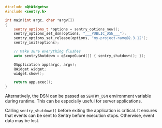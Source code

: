 ```cpp
#include <QtWidgets>
#include <sentry.h>

int main(int argc, char *argv[])
{
    sentry_options_t *options = sentry_options_new();
    sentry_options_set_dsn(options, "___PUBLIC_DSN___");
    sentry_options_set_release(options, "my-project-name@2.3.12");
    sentry_init(options);

    // Make sure everything flushes
    auto sentryShutdown = qScopeGuard([] { sentry_shutdown(); });

    QApplication app(argc, argv);
    QWidget widget;
    widget.show();

    return app.exec();
}
```

Alternatively, the DSN can be passed as `SENTRY_DSN` environment variable during runtime. This can be especially useful for server applications.

<Alert level="warning" title="Warning">

Calling `sentry_shutdown()` before exiting the application is critical. It
ensures that events can be sent to Sentry before execution stops. Otherwise,
event data may be lost.

</Alert>
